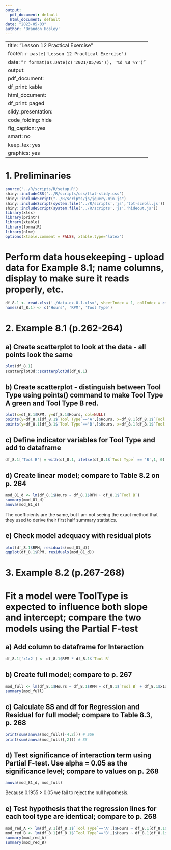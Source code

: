 ```yaml
---
output:
  pdf_document: default
  html_document: default
date: "2023-05-03"
author: 'Brandon Hosley'
---
```

---
title: "Lesson 12 Practical Exercise"
footer: `r paste('Lesson 12 Practical Exercise')`
date: "`r format(as.Date(c('2021/05/05')), '%d %B %Y')`"
output:
  pdf_document:
    df_print: kable
  html_document:
    df_print: paged
  slidy_presentation:
    code_folding: hide
    fig_caption: yes
    smart: no
keep_tex: yes
graphics: yes
---

# 1. Preliminaries

```r
source('../R/scripts/R/setup.R')
shiny::includeCSS('../R/scripts/css/flat-slidy.css')
shiny::includeScript("../R/scripts/js/jquery.min.js")
shiny::includeScript(system.file('../R/scripts','js','tpt-scroll.js'))
shiny::includeScript(system.file('../R/scripts','js','hideout.js'))
library(xlsx)
library(printr)
library(xtable)
library(formatR)
library(nlme)
options(xtable.comment = FALSE, xtable.type="latex")
```

# Perform data housekeeping - upload data for Example 8.1; name columns, display to make sure it reads properly, etc. 

```r
df_8.1 <- read.xlsx('./data-ex-8-1.xlsx', sheetIndex = 1, colIndex = c(2,3,4))
names(df_8.1) <- c('Hours', 'RPM', 'Tool Type')
```

# 2. Example 8.1 (p.262-264) 
## a) Create scatterplot to look at the data - all points look the same

```r
plot(df_8.1)
scatterplot3d::scatterplot3d(df_8.1)
```

## b)  Create scatterplot - distinguish between Tool Type using points() command to make Tool Type A green and Tool Type B red.

```r
plot(x=df_8.1$RPM, y=df_8.1$Hours, col=NULL)
points(y=df_8.1[df_8.1$`Tool Type`=='A',]$Hours, x=df_8.1[df_8.1$`Tool Type`=='A',]$RPM, col='green')  
points(y=df_8.1[df_8.1$`Tool Type`=='B',]$Hours, x=df_8.1[df_8.1$`Tool Type`=='B',]$RPM, col='red')  
```

## c) Define indicator variables for Tool Type and add to dataframe

```r
df_8.1['Tool B'] = with(df_8.1, ifelse(df_8.1$`Tool Type` == 'B',1, 0) )
```

## d) Create linear model; compare to Table 8.2 on p. 264

```r
mod_81_d <- lm(df_8.1$Hours ~ df_8.1$RPM + df_8.1$`Tool B`)
summary(mod_81_d)
anova(mod_81_d)
```

The coefficients are the same, but I am not seeing the exact method that they used to derive their first half summary statistics.

## e) Check model adequacy with residual plots

```r
plot(df_8.1$RPM, residuals(mod_81_d))
qqplot(df_8.1$RPM, residuals(mod_81_d))
```

# 3. Example 8.2 (p.267-268)
# Fit a model were ToolType is expected to influence both slope and intercept; compare the two models using the Partial F-test

## a) Add column to dataframe for Interaction

```r
df_8.1['x1x2'] <- df_8.1$RPM * df_8.1$`Tool B`
```

## b) Create full model; compare to p. 267

```r
mod_full <- lm(df_8.1$Hours ~ df_8.1$RPM + df_8.1$`Tool B` + df_8.1$x1x2)
summary(mod_full)
```

## c) Calculate SS and df for Regression and Residual for full model; compare to Table 8.3, p. 268

```r
print(sum(anova(mod_full)[-4,2])) # SSR
print(sum(anova(mod_full)[,2])) # SS
```

## d) Test significance of interaction term using Partial F-test. Use alpha = 0.05 as the significance level; compare to values on p. 268

```r
anova(mod_81_d, mod_full)
```

Because 0.1955 > 0.05 we fail to reject the null hypothesis.

## e) Test hypothesis that the regression lines for each tool type are identical; compare to p. 268

```r
mod_red_A <- lm(df_8.1[df_8.1$`Tool Type`=='A',]$Hours ~ df_8.1[df_8.1$`Tool Type`=='A',]$RPM)
mod_red_B <- lm(df_8.1[df_8.1$`Tool Type`=='B',]$Hours ~ df_8.1[df_8.1$`Tool Type`=='B',]$RPM)
summary(mod_red_A)
summary(mod_red_B)
```

